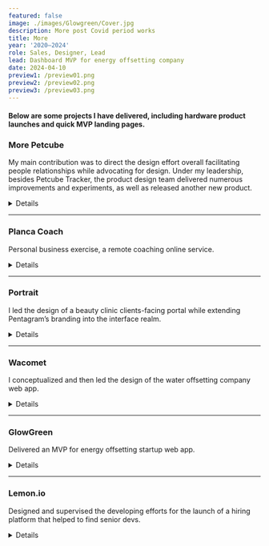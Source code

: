 ```yaml
---
featured: false
image: ./images/Glowgreen/Cover.jpg
description: More post Covid period works
title: More
year: '2020–2024'
role: Sales, Designer, Lead
lead: Dashboard MVP for energy offsetting company
date: 2024-04-10
preview1: /preview01.png
preview2: /preview02.png
preview3: /preview03.png
---
```











#### <span class="text-gray-700">Below are some projects I have delivered, including hardware product launches and quick MVP landing pages.</span>

### More Petcube

My main contribution was to direct the design effort overall facilitating people relationships while advocating for design. Under my leadership, besides Petcube Tracker, the product design team delivered numerous improvements and experiments, as well as released another new product.
<details class="">
  <summary class=""><span>Details</span></summary> 
  <div class="content">
  **Petcube Care** is a subscription service that enhances Petcube camera functionalities with features like extended video history, smart alerts, and automatic video recording for comprehensive pet and home monitoring:
  
  <br/>
  ### New Video Timeline
  <SingleImage alt='' src={careTimeline}/>
  * Churn 0.37% ↓
  * Playback 22% ↑
  
  <br/>
  ### Onboarding
  <SingleImage alt='' src={careOnboarding}/>
  * CR 17% ↑
  
  <br/>
  ### Upsells and experiments
  <SingleImage alt='' src={careUpsell}/>
  * Trial CR 30% ↑
  * MRR 9% ↑

  <br/>
  **The Petcube Emergency Fund** is a subscription-based service that provides up to $3,000 coverage per year for various pet emergencies, including veterinary treatments, for up to six pets, without discriminating based on age, breed, or medical history
  <SingleVideo src={efUpsell}/>
  * Overall MRR 63% ↑ after numerous experiments in a 1-year span

  <br/>
  **The Petcube Cam 360** is an innovative pet monitoring camera offering 360° panoramic views with pan-tilt rotation, live HD 1080p video, and smart alerts for comprehensive pet and home surveillance. 
  </div>
  <SingleVideo src={responsive}/>
</details>

---

### Planca Coach

Personal business exercise, a remote coaching online service.

<details class="">
  <summary class=""><span>Details</span></summary> 
  <div class="content">
    Having a passion for sports I started a profitable day 1 remote coaching experiment, hiring Olympic Ukrainian coaches and having clients both in Europe and the US.

    <SingleVideo src={PlancaLanding} caption="Simple website build with just HTML and CSS " customClass="[&>video]:aspect-video [&>video]:object-cover"/>

    I photographed myself and my friend as models for the website, hired a waiter from my hometown as a support agent, and built a backend in Notion. Doing design, code, photography, and hiring the whole project cost me around $300 to start, while a monthly subscription was $500 and the average user lifespan turned out 8 months. 

    <ImageVideo lsrc={PlancaRetouch} lalt="Before and after of retouched photo" rsrc={PlancaSession} caption=" 1. The most money I spent on the project was two hours of studio and the light rent. My retouching skills came in handy; 2. The main format was 1 to 1 training, but we also experimented with group training, hoping that this would attract more people."/> 

    About 1 year into the project I realized that the market didn’t seem to exist and I got married, so I decided that I could build more projects in the future, but I would never have the first year of being married again and closed the project. The coaches continued to work with clients on their terms and everyone was fit and happy.
  </div>
</details>

---

### Portrait

I led the design of a beauty clinic clients-facing portal while extending Pentagram’s branding into the interface realm.

<details class="">
  <summary class=""><span>Details</span></summary> 
  <div class="content">
    <SingleImage alt='Main screen of the Portrait user portal' src={PortraitMain} customClass="!mb-0"/>
    <DoubleImage lalt='Scheme of the service' lsrc={PortraitSchemeL} ralt='Wireframes' rsrc={PortraitSchemeR} customClass="!mt-5 !mb-0"/>
    <SingleVideo src={PortraitLayout} customClass="!mt-5 !mb-0 [&>video]:!mt-0"/>
    <DoubleImage lalt='Few icons from the iconset' lsrc={PortraitIcons} ralt='UI elements' rsrc={PortraitUI} customClass="!mt-5 !mb-0"/>
    <DoubleImage lalt='Mobile screen' lsrc={PortraitMobile} ralt='Dark theme preview' rsrc={PortraitDark} customClass="!mt-5 !mb-0"/>
    <SingleImage alt='Few mobile screens' src={PortraitMobileMore} customClass="!mt-5"/>
  </div>
</details>

---

### Wacomet

I conceptualized and then led the design of the water offsetting company web app.


<details class="">
  <summary class=""><span>Details</span></summary> 
  <div class="content">
    <SingleVideo src={WacometDashboard} customClass="!mt-5 !mb-0 [&>video]:!mt-0"/>
    <SingleImage alt='Wacomet orders dashboard' src={WacometOrders} customClass="!mt-5 !mb-0"/>
    <SingleVideo src={WacometOffset} customClass="!mt-5 !mb-0 [&>video]:!mt-0"/>
  </div>
</details>

---

### GlowGreen

Delivered an MVP for energy offsetting startup web app.

<details class="">
  <summary class=""><span>Details</span></summary> 
  <div class="content">
    <SingleImage alt='Glowgreen desktop unlogged' src={GGUnlogged} customClass="!mt-5 !mb-0"/>
    <SingleImage alt='Glowgreen desktop dashboard' src={GGDesktop} customClass="!mt-5 !mb-0"/>
    <SingleImage alt='Glowgreen responsive' src={GGResponsive} customClass="!mt-5 !mb-0"/>
  </div>
</details>

---

### Lemon.io

Designed and supervised the developing efforts for the launch of a hiring platform that helped to find senior devs.

<details class="">
  <summary class=""><span>Details</span></summary> 
  <div class="content">
    <SingleVideo src={LemonLanding}/>
  </div>
</details>